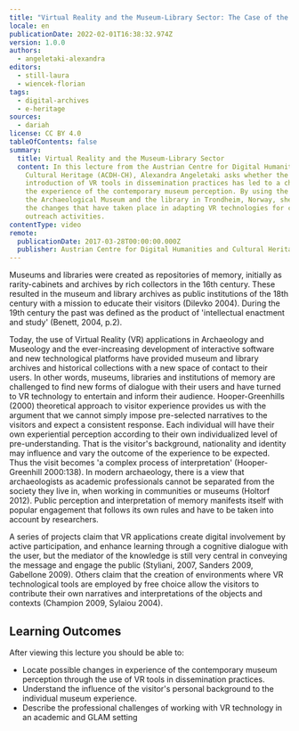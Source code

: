 ```yaml
---
title: "Virtual Reality and the Museum-Library Sector: The Case of the University Museum and Library of Trondheim"
locale: en
publicationDate: 2022-02-01T16:38:32.974Z
version: 1.0.0
authors:
  - angeletaki-alexandra
editors:
  - still-laura
  - wiencek-florian
tags:
  - digital-archives
  - e-heritage
sources:
  - dariah
license: CC BY 4.0
tableOfContents: false
summary:
  title: Virtual Reality and the Museum-Library Sector
  content: In this lecture from the Austrian Centre for Digital Humanities and
    Cultural Heritage (ACDH-CH), Alexandra Angeletaki asks whether the
    introduction of VR tools in dissemination practices has led to a change in
    the experience of the contemporary museum perception. By using the case of
    the Archaeological Museum and the library in Trondheim, Norway, she explores
    the changes that have taken place in adapting VR technologies for creating
    outreach activities.
contentType: video
remote:
  publicationDate: 2017-03-28T00:00:00.000Z
  publisher: Austrian Centre for Digital Humanities and Cultural Heritage (ACDH-CH)
---
```

Museums and libraries were created as repositories of memory, initially as rarity-cabinets and archives by rich collectors in the 16th century. These resulted in the museum and library archives as public institutions of the 18th century with a mission to educate their visitors (Dilevko 2004). During the 19th century the past was defined as the product of 'intellectual enactment and study' (Benett, 2004, p.2).

Today, the use of Virtual Reality (VR) applications in Archaeology and Museology and the ever-increasing development of interactive software and new technological platforms have provided museum and library archives and historical collections with a new space of contact to their users. In other words, museums, libraries and institutions of memory are challenged to find new forms of dialogue with their users and have turned to VR technology to entertain and inform their audience. Hooper-Greenhills (2000) theoretical approach to visitor experience provides us with the argument that we cannot simply impose pre-selected narratives to the visitors and expect a consistent response. Each individual will have their own experiential perception according to their own individualized level of pre-understanding. That is the visitor's background, nationality and identity may influence and vary the outcome of the experience to be expected. Thus the visit becomes 'a complex process of interpretation' (Hooper-Greenhill 2000:138). In modern archaeology, there is a view that archaeologists as academic professionals cannot be separated from the society they live in, when working in communities or museums (Holtorf 2012). Public perception and interpretation of memory manifests itself with popular engagement that follows its own rules and have to be taken into account by researchers.

A series of projects claim that VR applications create digital involvement by active participation, and enhance learning through a cognitive dialogue with the user, but the mediator of the knowledge is still very central in conveying the message and engage the public (Styliani, 2007, Sanders 2009, Gabellone 2009). Others claim that the creation of environments where VR technological tools are employed by free choice allow the visitors to contribute their own narratives and interpretations of the objects and contexts (Champion 2009, Sylaiou 2004).

## Learning Outcomes

After viewing this lecture you should be able to:

* Locate possible changes in experience of the contemporary museum perception through the use of VR tools in dissemination practices.
* Understand the influence of the visitor's personal background to the individual museum experience.
* Describe the professional challenges of working with VR technology in an academic and GLAM setting

<VideoCard provider="youtube" id="i3_IcKY9MNY" title="ACDH-CH Lecture 2.3 – Alexandra Angeletaki - Virtual Reality and the Museum-Library Sector" subtitle="Click here to view" image="images/acdh-logo.png" />

